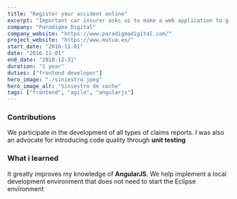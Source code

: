 ```yaml
---
title: "Register your accident online"
excerpt: "Important car insurer asks us to make a web application to give claims reports"
company: "Paradigma Digital"
company_website: "https://www.paradigmadigital.com/"
project_website: "https://www.mutua.es/"
start_date: "2016-11-01"
date: "2016-11-01"
end_date: "2018-12-31"
duration: "1 year"
duties: ["frontend developer"]
hero_image: "./siniestro.jpeg"
hero_image_alt: "Siniestro de coche"
tags: ["frontend", "agile", "angularjs"]
---
```


### Contributions

We participate in the development of all types of claims reports.
I was also an advocate for introducing code quality through <strong>unit testing</strong>

### What i learned

It greatly improves my knowledge of <strong>AngularJS</strong>. We help implement a local
development environment that does not need to start the Eclipse environment
